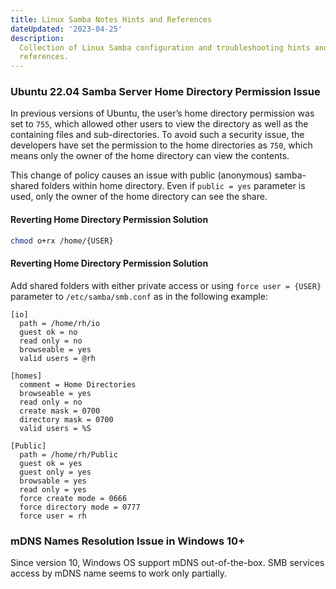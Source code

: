 ```yaml
---
title: Linux Samba Notes Hints and References
dateUpdated: '2023-04-25'
description:
  Collection of Linux Samba configuration and troubleshooting hints and resource
  references.
---
```


### Ubuntu 22.04 Samba Server Home Directory Permission Issue

In previous versions of Ubuntu, the user’s home directory permission was set to
`755`, which allowed other users to view the directory as well as the containing
files and sub-directories. To avoid such a security issue, the developers have
set the permission to the home directories as `750`, which means only the owner
of the home directory can view the contents.

This change of policy causes an issue with public (anonymous) samba-shared
folders within home directory. Even if `public = yes` parameter is used, only
the owner of the home directory can see the share.

#### Reverting Home Directory Permission Solution

```bash
chmod o+rx /home/{USER}
```

#### Reverting Home Directory Permission Solution

Add shared folders with either private access or using `force user = {USER}`
parameter to `/etc/samba/smb.conf` as in the following example:

```
[io]
  path = /home/rh/io
  guest ok = no
  read only = no
  browseable = yes
  valid users = @rh

[homes]
  comment = Home Directories
  browseable = yes
  read only = no
  create mask = 0700
  directory mask = 0700
  valid users = %S

[Public]
  path = /home/rh/Public
  guest ok = yes
  guest only = yes
  browsable = yes
  read only = yes
  force create mode = 0666
  force directory mode = 0777
  force user = rh
```

### mDNS Names Resolution Issue in Windows 10+

Since version 10, Windows OS support mDNS out-of-the-box. SMB services access by
mDNS name seems to work only partially.
